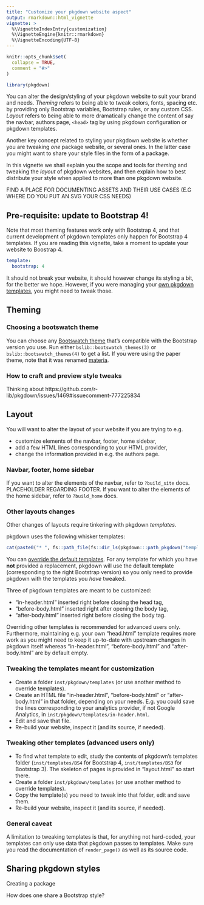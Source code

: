 ```yaml
---
title: "Customize your pkgdown website aspect"
output: rmarkdown::html_vignette
vignette: >
  %\VignetteIndexEntry{customization}
  %\VignetteEngine{knitr::rmarkdown}
  %\VignetteEncoding{UTF-8}
---
```


```r
knitr::opts_chunk$set(
  collapse = TRUE,
  comment = "#>"
)
```

```r
library(pkgdown)
```

You can alter the design/styling of your pkgdown website to suit your brand and needs. 
_Theming_ refers to being able to tweak colors, fonts, spacing etc. by providing only Bootstrap variables, Bootstrap rules, or any custom CSS. 
_Layout_ refers to being able to more dramatically change the content of say the navbar, authors page, `<head>` tag by using pkgdown configuration or pkgdown templates.

Another key concept related to styling your pkgdown website is whether you are tweaking _one_ package website, or several ones. 
In the latter case you might want to share your style files in the form of a package.

In this vignette we shall explain you the scope and tools for _theming_ and tweaking the _layout_ of pkgdown websites, and then explain how to best distribute your style when applied to more than one pkgdown website.

FIND A PLACE FOR DOCUMENTING ASSETS AND THEIR USE CASES (E.G WHERE DO YOU PUT AN SVG YOUR CSS NEEDS)

## Pre-requisite: update to Bootstrap 4!

Note that most theming features work only with Bootstrap 4, and that current development of pkgdown templates only happen for Bootstrap 4 templates. 
If you are reading this vignette, take a moment to update your website to Boostrap 4.

```yaml
template:
  bootstrap: 4
```

It should not break your website, it should however change its styling a bit, for the better we hope.
However, if you were managing your [own pkgdown templates](#layout), you might need to tweak those.

## Theming

### Choosing a bootswatch theme

You can choose any [Bootswatch theme](https://bootswatch.com/) that's compatible with the Bootstrap version you use.
Run either `bslib::bootswatch_themes(3)` or `bslib::bootswatch_themes(4)` to get a list.
If you were using the paper theme, note that it was renamed [materia](https://blog.bootswatch.com/post/167233472837/announcing-bootswatch-400).

### How to craft and preview style tweaks

Thinking about https://github.com/r-lib/pkgdown/issues/1469#issuecomment-777225834

## Layout

You will want to alter the layout of your website if you are trying to e.g.

* customize elements of the navbar, footer, home sidebar,
* add a few HTML lines corresponding to your HTML provider,
* change the information provided in e.g. the authors page.

### Navbar, footer, home sidebar

If you want to alter the elements of the navbar, refer to `?build_site` docs.
PLACEHOLDER REGARDING FOOTER.
If you want to alter the elements of the home sidebar, refer to `?build_home` docs.

### Other layouts changes

Other changes of layouts require tinkering with pkgdown _templates_.

pkgdown uses the following whisker templates: 

```r
cat(paste0("* ", fs::path_file(fs::dir_ls(pkgdown:::path_pkgdown("templates"))), "\n"))
```

You can [override the default templates](https://pkgdown.r-lib.org/reference/build_site.html#arguments).
For any template for which you have **not** provided a replacement, pkgdown will use the default template (corresponding to the right Bootstrap version) so you only need to provide pkgdown with the templates you _have_ tweaked.

Three of pkgdown templates are meant to be customized:

* "in-header.html" inserted right before closing the head tag, 
* "before-body.html" inserted right after opening the body tag,
* "after-body.html" inserted right before closing the body tag.

Overriding other templates is recommended for advanced users only.
Furthermore, maintaining e.g. your own "head.html" template requires more work as you might need to keep it up-to-date with upstream changes in pkgdown itself whereas "in-header.html", "before-body.html" and "after-body.html" are by default empty.

### Tweaking the templates meant for customization

* Create a folder `inst/pkgdown/templates` (or use another method to override templates).
* Create an HTML file "in-header.html", "before-body.html" or "after-body.html" in that folder, depending on your needs. E.g. you could save the lines corresponding to your analytics provider, if not Google Analytics, in `inst/pkgdown/templates/in-header.html`.
* Edit and save that file.
* Re-build your website, inspect it (and its source, if needed).

### Tweaking other templates (advanced users only)

* To find what template to edit, study the contents of pkgdown's templates folder (`inst/templates/BS4` for Bootstrap 4, `inst/templates/BS3` for Bootstrap 3). The skeleton of pages is provided in "layout.html" so start there.
* Create a folder `inst/pkgdown/templates` (or use another method to override templates).
* Copy the template(s) you need to tweak into that folder, edit and save them.
* Re-build your website, inspect it (and its source, if needed).

### General caveat

A limitation to tweaking templates is that, for anything not hard-coded, your templates can only use data that pkgdown passes to templates.
Make sure you read the documentation of `render_page()` as well as its source code.

## Sharing pkgdown styles

Creating a package

How does one share a Bootstrap style?
